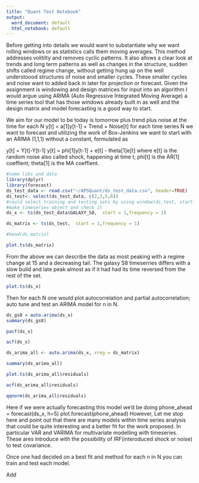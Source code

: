 ---
title: "Quant Test Notebook"
output:
  word_document: default
  html_notebook: default
---
 Before getting into details we would want to substantiate why we want rolling windows or as statistics calls them moving averages. This method addresses volitilty and removes cyclic patterns. It also allows a clear look at trends and long term patterns as well as changes in the structure, sudden shifts called regime change, without getting hung up on the well understoood structures of noise and smaller cycles. These smaller cycles and noise want to added back in later for projection or forecast. 
Given the assignment is windowing and design matrices for input into an algorithm
I would argue using ARIMA (Auto Regressive Integrated Moving Average) a time series tool that has those windows already built in as well and the design matrix and model forecasting is a good way to start.

We aim for our model to be today is tomorrow plus trend plus noise at the time for each N
y[t] = a[1]y[t-1] + Trend + Noise[t]
for each time series N we want to forecast and utilizing the work of Box-Jenkins we want to start with an ARIMA (1,1,1) without a constant, formulated as

y[t] = Y[t]-Y[t-1]
y[t] = phi[1]y[t-1] + e[t] - theta[1]e[t] 
where e[t] is the random noise also called shock, happening at time t;
phi[t] is the AR[1] coeffient; theta[1] is the MA coeffient.

 
```{r}
#some libs and data
library(dplyr)
library(forecast)
ds_test_data <- read.csv("~/APSQuant/ds_test_data.csv", header=TRUE)
ds_test<- select(ds_test_data, c(2,3,5,6))
#could select training and testing sets by using window(ds_test, start = 1, end = 20) or #similar
#make timeseries object and check it
ds_x <- ts(ds_test_data$GALAXY_S8,  start = 1,frequency = 1)

ds_matrix <- ts(ds_test,  start = 1,frequency = 1)

#head(ds_matrix)

plot.ts(ds_matrix)


```

From the above we can describe the data as most peaking with a regime change at 15 and a decreasing tail. The galaxy S8 timeserries differs with a slow build and late peak almost as if it had had its time reversed from the rest of the set.
```{r}
plot.ts(ds_x)
```

Then for each N one would plot autocorrelation and partial autocorrelation; auto tune and test an ARIMA model for n in N. 

```{r}


ds_gs8 = auto.arima(ds_x)
summary(ds_gs8)


```

```{r}
pacf(ds_x)
```

```{r}
acf(ds_x)
```

```{r}
ds_arima_all <- auto.arima(ds_x, xreg = ds_matrix)

summary(ds_arima_all)
```

```{r}
plot.ts(ds_arima_all$residuals)


```

```{r}
acf(ds_arima_all$residuals)
```

```{r}
qqnorm(ds_arima_all$residuals)
```

Here if we were actually forecasting this model we'd be doing
phone_ahead = forecast(ds_x, h=5)
plot.forecast(phone_ahead)
However, Let me stop here and point out that there are many models within time series analysis that could be quite interesting and a better fit for the work proposed. In particular VAR and VARIMA for multivariate modelling with timeseries. These ares introduce with the possibility of IRF(interoduced shock or noise) to test covariance.

Once one had decided on a best fit and method for each n in N you can train and test each model. 



Add 
